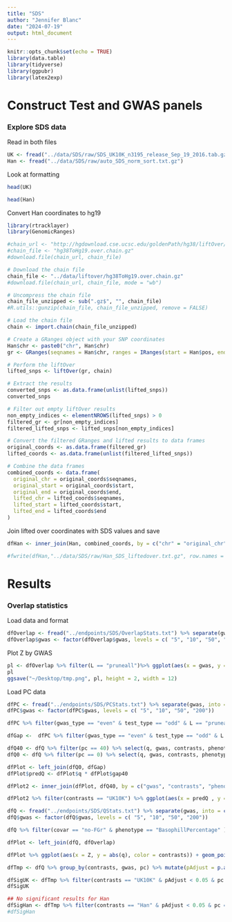 ```yaml
---
title: "SDS"
author: "Jennifer Blanc"
date: "2024-07-19"
output: html_document
---
```


```r
knitr::opts_chunk$set(echo = TRUE)
library(data.table)
library(tidyverse)
library(ggpubr)
library(latex2exp)
```

# Construct Test and GWAS panels 

### Explore SDS data

Read in both files
```r
UK <- fread("../data/SDS/raw/SDS_UK10K_n3195_release_Sep_19_2016.tab.gz")
Han <- fread("../data/SDS/raw/auto_SDS_norm_sort.txt.gz")
```

Look at formatting
```r
head(UK)
```

```r
head(Han)
```

Convert Han coordinates to hg19
```r
library(rtracklayer)
library(GenomicRanges)

#chain_url <- "http://hgdownload.cse.ucsc.edu/goldenPath/hg38/liftOver/hg38ToHg19.over.chain.gz"
#chain_file <- "hg38ToHg19.over.chain.gz"
#download.file(chain_url, chain_file)

# Download the chain file
chain_file <- "../data/liftover/hg38ToHg19.over.chain.gz"
#download.file(chain_url, chain_file, mode = "wb")

# Uncompress the chain file
chain_file_unzipped <- sub(".gz$", "", chain_file)
#R.utils::gunzip(chain_file, chain_file_unzipped, remove = FALSE)

# Load the chain file
chain <- import.chain(chain_file_unzipped)

# Create a GRanges object with your SNP coordinates
Han$chr <- paste0("chr", Han$chr)
gr <- GRanges(seqnames = Han$chr, ranges = IRanges(start = Han$pos, end = Han$pos))

# Perform the liftOver
lifted_snps <- liftOver(gr, chain)

# Extract the results
converted_snps <- as.data.frame(unlist(lifted_snps))
converted_snps

# Filter out empty liftOver results
non_empty_indices <- elementNROWS(lifted_snps) > 0
filtered_gr <- gr[non_empty_indices]
filtered_lifted_snps <- lifted_snps[non_empty_indices]

# Convert the filtered GRanges and lifted results to data frames
original_coords <- as.data.frame(filtered_gr)
lifted_coords <- as.data.frame(unlist(filtered_lifted_snps))

# Combine the data frames
combined_coords <- data.frame(
  original_chr = original_coords$seqnames,
  original_start = original_coords$start,
  original_end = original_coords$end,
  lifted_chr = lifted_coords$seqnames,
  lifted_start = lifted_coords$start,
  lifted_end = lifted_coords$end
)

```

Join lifted over coordinates with SDS values and save
```r
dfHan <- inner_join(Han, combined_coords, by = c("chr" = "original_chr", "pos" = "original_start"))

#fwrite(dfHan,"../data/SDS/raw/Han_SDS_liftedover.txt.gz", row.names = F, col.names = T, quote = F, sep = "\t")
```


# Results

### Overlap statistics


Load data and format 
```r
dfOverlap <- fread("../endpoints/SDS/OverlapStats.txt") %>% separate(gwas, into = c("tmp", "gwas"), sep = "e")
dfOverlap$gwas <- factor(dfOverlap$gwas, levels = c( "5", "10", "50", "200"))
```

Plot Z by GWAS
```r
pl <- dfOverlap %>% filter(L == "pruneall")%>% ggplot(aes(x = gwas, y = Z)) + geom_point() + xlab("") + ylab("") + theme_bw(base_size = 14)  + guides(fill="none") + theme(plot.title = element_text(hjust = 0.5), axis.text.x = element_text(size = 10), strip.text.x = element_text(size = 8,))+facet_wrap(~contrasts, nrow = 1)+ scale_y_log10() 
pl
ggsave("~/Desktop/tmp.png", pl, height = 2, width = 12)
```

Load PC data 
```r
dfPC <- fread("../endpoints/SDS/PCStats.txt") %>% separate(gwas, into = c("tmp", "gwas"), sep = "e")
dfPC$gwas <- factor(dfPC$gwas, levels = c( "5", "10", "50", "200"))
```

```r
dfPC %>% filter(gwas_type == "even" & test_type == "odd" & L == "pruneall") %>% ggplot(aes(x = PC, y = r2)) + geom_bar(stat = "identity", fill = "darkgreen", color = "darkgreen") + facet_grid(vars(gwas), vars(contrasts)) + theme_bw(base_size = 8) + ylab(TeX("$R_{K}^2$")) + geom_hline( aes(yintercept = 1-Error), color = "red", linetype = 2, linewidth = 1) + scale_x_continuous(breaks = seq(0, 40, by = 10)) + theme(axis.text.x = element_text(size = 6), plot.title = element_text(hjust = 0.5)) + ylim(-0.1,1)
```

```r
dfGap <-  dfPC %>% filter(gwas_type == "even" & test_type == "odd" & L == "pruneall" & PC == 40) %>% mutate(signal = 1- Error) %>% mutate(gap40 = r2/ signal) %>% select(gwas, contrasts, gap40)

dfQ40 <- dfQ %>% filter(pc == 40) %>% select(q, gwas, contrasts, phenotype) 
dfQ0 <- dfQ %>% filter(pc == 0) %>% select(q, gwas, contrasts, phenotype)

dfPlot <- left_join(dfQ0, dfGap)
dfPlot$predQ <- dfPlot$q * dfPlot$gap40

dfPlot2 <- inner_join(dfPlot, dfQ40, by = c("gwas", "contrasts", "phenotype"))

dfPlot2 %>% filter(contrasts == "UK10K") %>% ggplot(aes(x = predQ , y = q.y )) + geom_point()
```




```r
dfQ <- fread("../endpoints/SDS/QStats.txt") %>% separate(gwas, into = c("tmp", "gwas"), sep = "e")
dfQ$gwas <- factor(dfQ$gwas, levels = c( "5", "10", "50", "200"))

dfQ %>% filter(covar == "no-FGr" & phenotype == "BasophillPercentage" )%>% ggplot(aes(x = gwas, y = q, fill = as.character(pc))) + geom_bar(stat="identity") + facet_grid(vars(pc),vars(contrasts)) + theme_bw(base_size = 10) + theme(axis.text.x = element_text(size = 6, angle =45), plot.title = element_text(hjust = 0.5), legend.position = "none")+ scale_fill_manual(values= c("pink4", "blue4", "purple"))
```

```r
dfPlot <- left_join(dfQ, dfOverlap)

dfPlot %>% ggplot(aes(x = Z, y = abs(q), color = contrasts)) + geom_point() + facet_wrap(~pc)
```

```r
dfTmp <- dfQ %>% group_by(contrasts, gwas, pc) %>% mutate(pAdjust = p.adjust(pval, method = "bonferroni"))

dfSigUK <- dfTmp %>% filter(contrasts == "UK10K" & pAdjust < 0.05 & pc == 40) %>% select(q, pval, nsnp, gwas, pAdjust, phenotype)
dfSigUK

## No significant results for Han 
dfSigHan <- dfTmp %>% filter(contrasts == "Han" & pAdjust < 0.05 & pc == 40) %>% select(q, pval, nsnp, gwas, pAdjust, phenotype)
#dfSigHan
```

